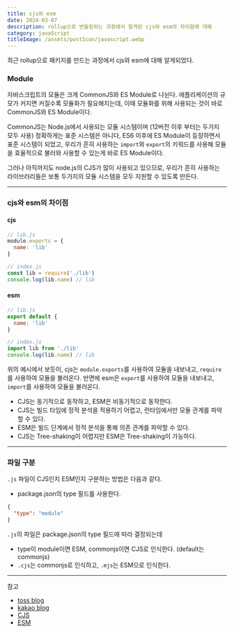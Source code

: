```yaml
---
title: cjs와 esm
date: 2024-03-07
description: rollup으로 번들링하는 과정에서 알게된 cjs와 esm의 차이점에 대해
category: javaScript
titleImage: /assets/postIcon/javascript.webp
---
```


최근 rollup으로 패키지를 만드는 과정에서 cjs와 esm에 대해 알게되었다.

### Module
자바스크립트의 모듈은 크게 CommonJS와 ES Module로 나뉜다.
애플리케이션의 규모가 커지면 커질수록 모듈화가 필요해지는데, 이때 모듈화를 위해 사용되는 것이 바로 CommonJS와 ES Module이다.

CommonJS는 Node.js에서 사용되는 모듈 시스템이며 (12버전 이후 부터는 두가지 모두 사용) 정확하게는 표준 시스템은 아니다,
ES6 이후에 ES Module이 등장하면서 표준 시스템이 되었고, 우리가 흔히 사용하는 `import`와 `export`의 키워드를 사용해 모듈을 효율적으로 불러와 사용할 수 있는게 바로 ES Module이다.

그러나 아직까지도 node.js의 CJS가 많이 사용되고 있으므로, 우리가 흔히 사용하는 라이브러리들은 보통 두가지의 모듈 시스템을 모두 지원할 수 있도록 만든다.

---

### cjs와 esm의 차이점

#### cjs
```javascript
// lib.js
module.exports = {
  name: 'lib'
}
```

```javascript
// index.js
const lib = require('./lib')
console.log(lib.name) // lib
```

#### esm
```javascript
// lib.js
export default {
  name: 'lib'
}
```

```javascript
// index.js
import lib from './lib'
console.log(lib.name) // lib
```

위의 예시에서 보듯이, cjs는 `module.exports`를 사용하여 모듈을 내보내고, `require`를 사용하여 모듈을 불러온다.
반면에 esm은 `export`를 사용하여 모듈을 내보내고, `import`를 사용하여 모듈을 불러온다.

- CJS는 동기적으로 동작하고, ESM은 비동기적으로 동작한다.
- CJS는 빌드 타임에 정적 분석을 적용하기 어렵고, 런타임에서만 모둘 관계를 파악할 수 있다.
- ESM은 빌드 단계에서 정적 분석을 통해 의존 관계를 파악할 수 있다.
- CJS는 Tree-shaking이 어렵지만 ESM은 Tree-shaking이 가능하다.

---

### 파일 구분

`.js` 파일이 CJS인지 ESM인지 구분하는 방법은 다음과 같다.

- package.json의 type 필드를 사용한다.
```json
{
  "type": "module"
}
```
`.js`의 파일은 package.json의 type 필드에 따라 결정되는데
- type이 module이면 ESM, commonjs이면 CJS로 인식한다. (default는 commonjs)
- `.cjs`는 commonjs로 인식하고, `.mjs`는 ESM으로 인식한다.


---
참고
- [toss blog](https://toss.tech/article/commonjs-esm-exports-field)
- [kakao blog](https://tech.kakao.com/2023/10/19/commonjs-esm-migration/)
- [CJS](https://nodejs.org/api/modules.html)
- [ESM](https://nodejs.org/api/esm.html)
